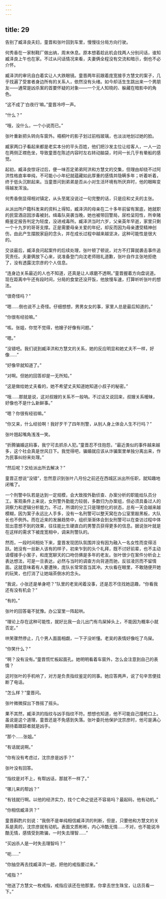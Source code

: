 ```yaml
---
---
---
```

title: 29
---




告别了臧泽良夫妇，童晋和张叶回到车里，慢慢往分局方向行驶。

何秀香在一家制鞋厂做出纳，周末休息。原本想着趁此机会找两人分别问话，谁知臧泽良上午也在家。不过从问话情况来看，夫妻俩全程没有交流和暗示，倒也不必介怀。

臧泽洪的审讯自白着实让人大跌眼镜。童晋两年前跟着庞宽接手方慧文的案子，几乎找遍了受害者身边所有的关系人，依然没有头绪。如今却活生生跳出来一个男朋友——通常是凶杀案的首要怀疑的对象——一个无人知晓的、躲藏在暗影中的角色。

“这不成了‘白夜行’嘛。”童晋冷哼一声。

“什么？”

“哦，没什么，一个小说而已。”

张叶重新把头转向车窗外。梧桐叶的影子划过前档玻璃，也淡淡地划过她的脸。

臧家两口子看起来都是老实本分的平头百姓，他们把沙发主位让给客人，一人一边在两侧正襟危坐，导致童晋在陈述内容时左右转动脑袋，时间一长几乎有晕船的感觉。

起初，臧泽良惊讶过后，便一味否定弟弟阿洪和方慧文的交集，但理由却绕不过阿洪性格直率单纯，不可能小小年纪就蕴藏如此厚重的感情并隐瞒多年；听着听着，终于低头沉默起来。当童晋问到弟弟是否从小对生活环境有所厌弃时，他的眼眸变得越发浑浊。

何秀香倒显得相对镇定，从头至尾没说过一句完整的话，只是应和丈夫的主张。

从派出所户籍科发来的资料上得知，臧泽洪的母亲在二十多年前留有案底，她就职的民营酒店因涉毒被封。缉毒队突袭当晚，她也被带回警局，尿检呈阳性，所幸赌瘾鉴定报告判定为轻度，没进戒毒所。臧泽洪当时六岁，父亲英年早逝，家里只剩一个十九岁的哥哥支撑。正是需要母亲关爱的年纪，却反而因为母亲遭受精神创伤，由此产生摆脱家庭的念头，并在成长过程中越来越坚决，这种可能性是很大的。

交谈最后，臧泽良问起案件的后续处理，张叶顿了顿说，对方不打算就袭击事件追究责任。夫妻俩放下心来，说准备登门向沈老师赔礼道歉，张叶自作主张地拒绝了，没有透露沈宗彦的个人信息。

“连身边关系最近的人也不知道，还真是让人琢磨不透啊。”童晋握着方向盘说道。现在距离中午还有段时间，分局的食堂还没开饭，他放慢车速，打算听听张叶的想法。

“很奇怪吗？”

“嗯……倒也说不上奇怪。仔细想想，男男女女的事，家里人总是最后知道的。”

“你很有经验嘛。”

“咳。张姐，你觉不觉得，他嫂子好像有问题。”

“嗯。”

“没错吧。我们说到臧泽洪和方慧文的关系，她的反应明显和她丈夫不一样，好像……”

“好像早就知道了。”

“对啊。但她的回答却是一无所知。”

“这是做给她丈夫看的，她不希望丈夫知道她知道小叔子的秘密。”

“哦……那就是说，这对叔嫂的关系不一般呐。不过话又说回来，叔嫂关系暧昧，好像也不是什么新鲜事。”

“嗯？你很有经验嘛。”

“你又来，什么经验啊！我好歹干了四年刑警，从别人身上体会人生不行吗？”

张叶翘起嘴角浅浅一笑。

“折腾骗婚这码事，我宁可去抓杀人犯。”童晋忍不住抱怨，“最近类似的事件越来越多，这个社会真是世风日下。我觉得吧，骗婚就应该从诈骗案里单独分离出来，作为民事纠纷来处理。”

“然后呢？交给派出所去解决？”

童晋正想说“没错”，忽然意识到张叶八月份之前还在西城区派出所任职，就知趣地闭嘴了。

一个刑警中队若是达到一定规模，会大致按外勤侦查、办案分析的职能给队员分工。客观条件上来说，女刑警外勤能力较弱，多数归为办案组，但必须具备过人的洞察力和逻辑分析能力。不过，所谓的分工只是理想化的状态，总有一天会越来越模糊，因为案子永远比人手多，没有一名刑警可以整天窝在办公室里敲黑板，大队长也不例外。而在近来的发展趋势中，组织渐渐体会到女刑警可以在查访过程中体现出意想不到的效果，往往能比生硬直白的男警员获得更多的信息。据说张叶就是在这样的需求下被庞宽相中，调来刑警队的。

然而，一段时间相处下来，童晋发现团队氛围并没有因为融入一名女性而变得活跃。她没有一丝新人该有的样子，初来乍到的头个礼拜，既不讨好前辈，也不主动请缨接手小案子，和庞宽聊天的口吻仿佛是多年的老友。张叶很少在案件分析会上表达想法，可是一旦表达，必然与当时的调查方向背道而驰，反驳凌厉而不留情面。这就意味着有人要遭殃，庞队长常常首当其冲。大伙看在眼里，不敢随便开她的玩笑，也打消了让她端茶倒水的念头。

“我说，小张还是单身吧？”队里的老吴闲着没事，还是忍不住找她逗趣，“你看我还有没有机会？”

“有的。”

张叶的回答毫不犹豫。办公室里一阵起哄。

“理论上存在这种可能性，就好比我一会儿出门有鸟屎掉头上，不能因为概率小就否定。”

哄笑骤然停止，几个男人面面相觑，一下子没听懂。老吴的表情好像吃了鸟屎。

“你笑什么？”

“啊？没有没有。”童晋慌忙板起面孔。她明明看着车窗外，怎么会注意到自己的表情？

这时张叶的手机响了，对方是负责指纹鉴定的同事。她应答两声，说了句辛苦便挂断了电话。

“怎么样？”童晋问。

张叶微微探出下唇摇了摇头。

果不其然，臧泽洪的指纹与凶手指纹不符。想想也知道，他不可能自己撞枪口上。虽说是这个道理，童晋还是不免感到失落。张叶委托他保护沈宗彦时，他可是满心期待着跟踪者就是凶手。

“那个……张姐。”

“有话就说啊。”

“你有没有考虑过，沈宗彦是凶手？”

张叶没有回答。

“指纹是对不上，有帮凶话，那就不一样了。”

“哪儿来的帮凶？”

“有钱就行啊。以他的经济实力，找个亡命之徒还不容易吗？最起码，他有动机。”

“你相信臧泽洪？”

童晋斟酌片刻说：“我倒不是单纯相信臧泽洪的判断，但是，只要他和方慧文的关系是真的，沈宗彦就有动机。表面文质彬彬，内心冷酷无情……不对，也不能说冷酷无情，感情受到欺骗，一时失去理智……”

“买凶杀人是一时失去理智吗？”

“呃……”

“你抽空再去找臧泽洪一趟，把他的戒指要过来。”

“戒指？”

“他送了方慧文一枚戒指，戒指应该还在他那里。你拿去世生珠宝，让店员看一下。”